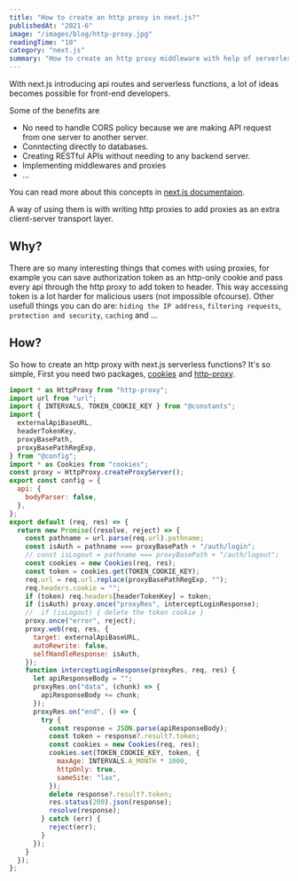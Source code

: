 ```yaml
---
title: "How to create an http proxy in next.js?"
publishedAt: "2021-6"
image: "/images/blog/http-proxy.jpg"
readingTime: "10"
category: "next.js"
summary: "How to create an http proxy middleware with help of serverless functions in next.js?"
---
```


With next.js introducing api routes and serverless functions, a lot of ideas becomes possible for front-end developers.

Some of the benefits are

- No need to handle CORS policy because we are making API request from one server to another server.
- Conntecting directly to databases.
- Creating RESTful APIs without needing to any backend server.
- Implementing middlewares and proxies
- ...

You can read more about this concepts in [next.js documentaion](https://vercel.com/docs/concepts/functions/serverless-functions).

A way of using them is with writing http proxies to add proxies as an extra client-server transport layer.

## Why?

There are so many interesting things that comes with using proxies, for example you can save authorization token as an http-only cookie and pass every api through the http proxy to add token to header. This way accessing token is a lot harder for malicious users (not impossible ofcourse).
Other usefull things you can do are: `hiding the IP address`, `filtering requests`, `protection and security`, `caching` and ...

## How?

So how to create an http proxy with next.js serverless functions?
It's so simple,
First you need two packages, [cookies](https://www.npmjs.com/package/cookies) and [http-proxy](https://www.npmjs.com/package/http-proxy).

```js
import * as HttpProxy from "http-proxy";
import url from "url";
import { INTERVALS, TOKEN_COOKIE_KEY } from "@constants";
import {
  externalApiBaseURL,
  headerTokenKey,
  proxyBasePath,
  proxyBasePathRegExp,
} from "@config";
import * as Cookies from "cookies";
const proxy = HttpProxy.createProxyServer();
export const config = {
  api: {
    bodyParser: false,
  },
};
export default (req, res) => {
  return new Promise((resolve, reject) => {
    const pathname = url.parse(req.url).pathname;
    const isAuth = pathname === proxyBasePath + "/auth/login";
    // const isLogout = pathname === proxyBasePath + "/auth/logout";
    const cookies = new Cookies(req, res);
    const token = cookies.get(TOKEN_COOKIE_KEY);
    req.url = req.url.replace(proxyBasePathRegExp, "");
    req.headers.cookie = "";
    if (token) req.headers[headerTokenKey] = token;
    if (isAuth) proxy.once("proxyRes", interceptLoginResponse);
    //  if (isLogout) { delete the token cookie }
    proxy.once("error", reject);
    proxy.web(req, res, {
      target: externalApiBaseURL,
      autoRewrite: false,
      selfHandleResponse: isAuth,
    });
    function interceptLoginResponse(proxyRes, req, res) {
      let apiResponseBody = "";
      proxyRes.on("data", (chunk) => {
        apiResponseBody += chunk;
      });
      proxyRes.on("end", () => {
        try {
          const response = JSON.parse(apiResponseBody);
          const token = response?.result?.token;
          const cookies = new Cookies(req, res);
          cookies.set(TOKEN_COOKIE_KEY, token, {
            maxAge: INTERVALS.A_MONTH * 1000,
            httpOnly: true,
            sameSite: "lax",
          });
          delete response?.result?.token;
          res.status(200).json(response);
          resolve(response);
        } catch (err) {
          reject(err);
        }
      });
    }
  });
};
```
